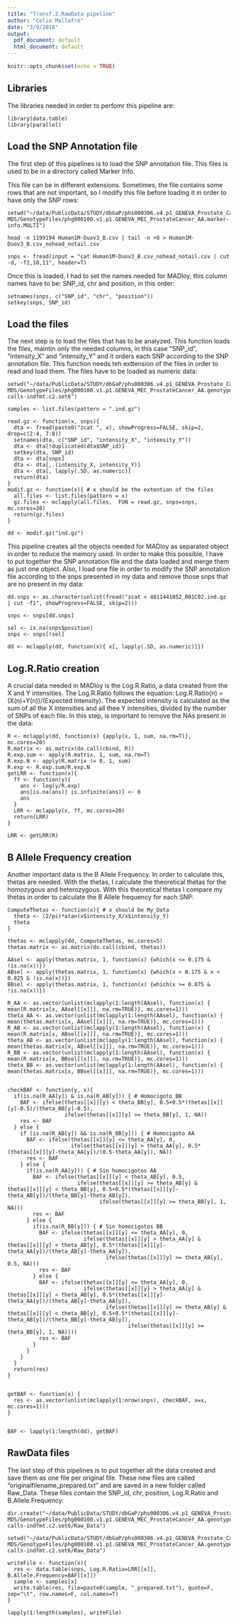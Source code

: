 ```yaml
---
title: "Transf.2.RawData pipeline"
author: "Celia Mallafré"
date: "3/9/2018"
output:
  pdf_document: default
  html_document: default
---
```


```r
knitr::opts_chunk$set(echo = TRUE)
```


## Libraries

The libraries needed in order to perfomr this pipeline are:

```{}
library(data.table)
library(parallel)
```


## Load the SNP Annotation file

The first step of this pipelines is to load the SNP annotation file. This files is used to be in a directory called Marker Info.

This file can be in different extensions. Sometimes, the file contains some rows that are not important, so I modify this file before loading it in order to have only the SNP rows:

```{}
setwd("~/data/PublicData/STUDY/dbGaP/phs000306.v4.p1_GENEVA_Prostate_Cancer/PhenoGenotypeFiles/RootStudyConsentSet_phs000306.GENEVA_MEC_ProstateCancer.v4.p1.c2.GRU-MDS/GenotypeFiles/phg000100.v1.p1.GENEVA_MEC_ProstateCancer_AA.marker-info.MULTI")

head -n 1199194 Human1M-Duov3_B.csv | tail -n +8 > Human1M-Duov3_B.csv_nohead_notail.csv

snps <- fread(input = "cat Human1M-Duov3_B.csv_nohead_notail.csv | cut -d, -f2,10,11", header=T)
```


Once this is loaded, I had to set the names needed for MADloy, this column names have to be: SNP_id, chr and position, in this order:

```{}
setnames(snps, c("SNP_id", "chr", "position"))
setkey(snps, SNP_id)
```


## Load the files

The next step is to load the files that has to be analyzed. This function loads the files, maintin only the needed columns, in this case "SNP_id", "intensity_X" and "intensity_Y" and it orders each SNP according to the SNP annotation file. This function needs teh exttension of the files in order to read and load them. The files have to be loaded as numeric data:

```{}
setwd("~/data/PublicData/STUDY/dbGaP/phs000306.v4.p1_GENEVA_Prostate_Cancer/PhenoGenotypeFiles/RootStudyConsentSet_phs000306.GENEVA_MEC_ProstateCancer.v4.p1.c2.GRU-MDS/GenotypeFiles/phg000100.v1.p1.GENEVA_MEC_ProstateCancer_AA.genotype-calls-indfmt.c2.set6")

samples <- list.files(pattern = ".ind.gz")

read.gz <- function(x, snps){
  dta <- fread(paste0("zcat ", x), showProgress=FALSE, skip=2, drop=c(2:4, 7:8))
  setnames(dta, c("SNP_id", "intensity_X", "intensity_Y"))
  dta <- dta[!duplicated(dta$SNP_id)]
  setkey(dta, SNP_id)
  dta <- dta[snps]
  dta <- dta[,.(intensity_X, intensity_Y)]
  dta <- dta[, lapply(.SD, as.numeric)]
  return(dta)
}
modif.gz <- function(x){ # x should be the extention of the files
  all.files <- list.files(pattern = x)
  gz.files <- mclapply(all.files,  FUN = read.gz, snps=snps, mc.cores=20)
  return(gz.files)
}

dd <- modif.gz("ind.gz")
```


This pipeline creates all the objects needed for MADloy as separated object in order to reduce the memory used. In order to make this possible, I have to put together the SNP annotation file and the data loaded and merge them as just one object. Also, I load one file in order to modify the SNP annotation file according to the snps presented in my data and remove those snps that are no present in my data:

```{}
dd.snps <- as.character(unlist(fread("zcat < 4811441052_R01C02.ind.gz | cut -f1", showProgress=FALSE, skip=2)))

snps <- snps[dd.snps]

sel <- is.na(snps$position)
snps <- snps[!sel]

dd <- mclapply(dd, function(x){ x[, lapply(.SD, as.numeric)]})
```


## Log.R.Ratio creation

A crucial data needed in MADloy is the Log.R.Ratio, a data created from the X and Y intensities. The Log.R.Ratio follows the equation: Log.R.Ratio(n) =  (X(n)+Y(n))/(Expected Intensity). The expected intensity is calculated as the sum of all the X intensities and all thee Y intensities, divided by the number of SNPs of each file. In this step, is important to remove the NAs present in the data:

```{}
R <- mclapply(dd, function(x) {apply(x, 1, sum, na.rm=T)}, mc.cores=20)
R.matrix <- as.matrix(do.call(cbind, R))
R.exp.sum <- apply(R.matrix, 1, sum, na.rm=T)
R.exp.N <- apply(R.matrix != 0, 1, sum)
R.exp <- R.exp.sum/R.exp.N
getLRR <- function(x){
  ff <- function(y){
    ans <- log(y/R.exp)
    ans[is.na(ans)| is.infinite(ans)] <- 0
    ans
  }
  LRR <- mclapply(x, ff, mc.cores=20)
  return(LRR)
}

LRR <- getLRR(R)
```


## B Allele Frequency creation

Another important data is the B Allele Frequency. In order to calculate this, thetas are needed. With the thetas, I calculate the theoretical thetas for the homozygous and heterozygous. With this theoretical thetas I compare my thetas in order to calculate the B Allele frequency for each SNP:

```{}
ComputeThetas <- function(x){ # x should be My_Data
  theta <- (2/pi)*atan(x$intensity_X/x$intensity_Y)
  theta
}

thetas <- mclapply(dd, ComputeThetas, mc.cores=5)
thetas.matrix <- as.matrix(do.call(cbind, thetas))

AAsel <- apply(thetas.matrix, 1, function(x) {which(x <= 0.175 & !is.na(x))})
ABsel <- apply(thetas.matrix, 1, function(x) {which(x > 0.175 & x < 0.825 & !is.na(x))})
BBsel <- apply(thetas.matrix, 1, function(x) {which(x >= 0.875 & !is.na(x))})

R_AA <- as.vector(unlist(mclapply(1:length(AAsel), function(x) { mean(R.matrix[x, AAsel[[x]]], na.rm=TRUE)}, mc.cores=1)))
theta_AA <- as.vector(unlist(mclapply(1:length(AAsel), function(x) { mean(thetas.matrix[x, AAsel[[x]]], na.rm=TRUE)}, mc.cores=1)))
R_AB <- as.vector(unlist(mclapply(1:length(AAsel), function(x) { mean(R.matrix[x, ABsel[[x]]], na.rm=TRUE)}, mc.cores=1)))
theta_AB <- as.vector(unlist(mclapply(1:length(AAsel), function(x) { mean(thetas.matrix[x, ABsel[[x]]], na.rm=TRUE)}, mc.cores=1)))
R_BB <- as.vector(unlist(mclapply(1:length(AAsel), function(x) { mean(R.matrix[x, BBsel[[x]]], na.rm=TRUE)}, mc.cores=1)))
theta_BB <- as.vector(unlist(mclapply(1:length(AAsel), function(x) { mean(thetas.matrix[x, BBsel[[x]]], na.rm=TRUE)}, mc.cores=1)))


checkBAF <- function(y, x){
  if(is.na(R_AA[y]) & is.na(R_AB[y])) { # Homocigoto BB
    BAF <- ifelse(thetas[[x]][y] < theta_BB[y], 0.5+0.5*(thetas[[x]][y]-0.5)/(theta_BB[y]-0.5),
                  ifelse(thetas[[x]][y] >= theta_BB[y], 1, NA))
    res <- BAF
  } else {
    if (is.na(R_AB[y]) && is.na(R_BB[y])) { # Homocigoto AA
      BAF <- ifelse(thetas[[x]][y] <= theta_AA[y], 0,
                    ifelse(thetas[[x]][y] > theta_AA[y], 0.5*(thetas[[x]][y]-theta_AA[y])/(0.5-theta_AA[y]), NA))
      res <- BAF
    } else {
      if(is.na(R_AA[y])) { # Sin homocigotos AA
        BAF <- ifelse(thetas[[x]][y] < theta_AB[y], 0.5,
                      ifelse(thetas[[x]][y] >= theta_AB[y] & thetas[[x]][y] < theta_BB[y], 0.5+0.5*(thetas[[x]][y]-theta_AB[y])/(theta_BB[y]-theta_AB[y]),
                             ifelse(thetas[[x]][y] >= theta_BB[y], 1, NA)))
        res <- BAF
      } else {
        if(is.na(R_BB[y])) { # Sin homocigotos BB
          BAF <- ifelse(thetas[[x]][y] <= theta_AA[y], 0,
                        ifelse(thetas[[x]][y] > theta_AA[y] & thetas[[x]][y] < theta_AB[y], 0.5*(thetas[[x]][y]-theta_AA[y])/(theta_AB[y]-theta_AA[y]),
                               ifelse(thetas[[x]][y] >= theta_AB[y], 0.5, NA)))
          res <- BAF
        } else {
          BAF <- ifelse(thetas[[x]][y] <= theta_AA[y], 0,
                        ifelse(thetas[[x]][y] > theta_AA[y] & thetas[[x]][y] < theta_AB[y], 0.5*(thetas[[x]][y]-theta_AA[y])/(theta_AB[y]-theta_AA[y]),
                               ifelse(thetas[[x]][y] >= theta_AB[y] & thetas[[x]][y] < theta_BB[y], 0.5+0.5*(thetas[[x]][y]-theta_AB[y])/(theta_BB[y]-theta_AB[y]),
                                      ifelse(thetas[[x]][y] >= theta_BB[y], 1, NA))))
          res <- BAF
        }
      }
    }
  }
  return(res)
}


getBAF <- function(x) {
  res <- as.vector(unlist(mclapply(1:nrow(snps), checkBAF, x=x, mc.cores=1)))
}


BAF <- lapply(1:length(dd), getBAF)
```


## RawData files

The last step of this pipelines is to put together all the data created and save them as one file per original file. These new files are called "originalfilename_prepared.txt" and are saved in a new folder called Raw_Data. These files contain the SNP_id, chr, position, Log.R.Ratio and B.Allele.Frequency:

```{}
dir.create("~/data/PublicData/STUDY/dbGaP/phs000306.v4.p1_GENEVA_Prostate_Cancer/PhenoGenotypeFiles/RootStudyConsentSet_phs000306.GENEVA_MEC_ProstateCancer.v4.p1.c2.GRU-MDS/GenotypeFiles/phg000100.v1.p1.GENEVA_MEC_ProstateCancer_AA.genotype-calls-indfmt.c2.set6/Raw_Data")

setwd("~/data/PublicData/STUDY/dbGaP/phs000306.v4.p1_GENEVA_Prostate_Cancer/PhenoGenotypeFiles/RootStudyConsentSet_phs000306.GENEVA_MEC_ProstateCancer.v4.p1.c2.GRU-MDS/GenotypeFiles/phg000100.v1.p1.GENEVA_MEC_ProstateCancer_AA.genotype-calls-indfmt.c2.set6/Raw_Data")

writeFile <- function(x){
  res <- data.table(snps, Log.R.Ratio=LRR[[x]], B.Allele.Frequency=BAF[[x]])
  sample <- samples[x]
  write.table(res, file=paste0(sample, "_prepared.txt"), quote=F, sep="\t", row.names=F, col.names=T)
}

lapply(1:length(samples), writeFile)
```


